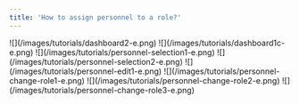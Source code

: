 ```yaml
---
title: 'How to assign personnel to a role?'
---
```


<Steps>
  <Step title="Go to &#x22;Dashboard&#x22;">
    ![](/images/tutorials/dashboard2-e.png)
  </Step>

  <Step title="Click your &#x22;company name&#x22;">
    ![](/images/tutorials/dashboard1c-e.png)
  </Step>

  <Step title="Click &#x22;HR > Personnel&#x22; from the sidebar.">
    ![](/images/tutorials/personnel-selection1-e.png)
  </Step>

  <Step title="Click on the &#x22;personnel name&#x22;.">
    ![](/images/tutorials/personnel-selection2-e.png)
  </Step>

  <Step title="Click &#x22;Edit&#x22; tab.">
    ![](/images/tutorials/personnel-edit1-e.png)
  </Step>

  <Step title="Click the &#x22;Change&#x22; button beside the role. A pop-up will appear.">
    ![](/images/tutorials/personnel-change-role1-e.png)
  </Step>

  <Step title="Select a different role.">
    ![](/images/tutorials/personnel-change-role2-e.png)
  </Step>

  <Step title="Then hit &#x22;Save&#x22;.">
    ![](/images/tutorials/personnel-change-role3-e.png)
  </Step>
</Steps>